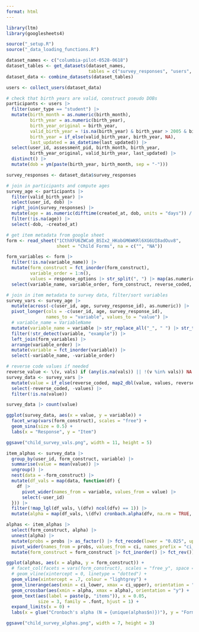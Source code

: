 ```yaml
---
format: html
---
```

  
```r
library(ltm)
library(googlesheets4)

source("_setup.R")
source("_data_loading_functions.R")
```

```r
dataset_names <- c("columbia-pilot-0528-0618")
dataset_tables <- get_datasets(dataset_names,
                               tables = c("survey_responses", "users", "user_groups", "groups"))
dataset_data <- combine_datasets(dataset_tables)
```

```r
users <- collect_users(dataset_data)

# check that birth years are valid, construct pseudo DOBs
participants <- users |>
  filter(user_type == "student") |>
  mutate(birth_month = as.numeric(birth_month),
         birth_year = as.numeric(birth_year),
         birth_year_original = birth_year,
         valid_birth_year = !is.na(birth_year) & birth_year > 2005 & birth_year < 2023,
         birth_year = if_else(valid_birth_year, birth_year, NA),
         last_updated = as_datetime(last_updated)) |>
  select(user_id, assessment_pid, birth_month, birth_year,
         birth_year_original, valid_birth_year, last_updated) |>
  distinct() |>
  mutate(dob = ym(paste(birth_year, birth_month, sep = "-")))
```

```r
survey_responses <- dataset_data$survey_responses

# join in participants and compute ages
survey_age <- participants |>
  filter(valid_birth_year) |>
  select(user_id, dob) |>
  right_join(survey_responses) |>
  mutate(age = as.numeric(difftime(created_at, dob, units = "days")) / 365.25, .after = dob) |>
  filter(!is.na(age)) |>
  select(-dob, -created_at)

# get item metadata from google sheet
form <- read_sheet("1CthXFU6ZWCa0_BSIx2_HKobGM6WKRl6XG6UI8adOuv8",
                   sheet = "Child Forms", na = c("", "NA"))

form_variables <- form |>
  filter(!is.na(variable_name)) |>
  mutate(form_construct = fct_inorder(form_construct),
         variable_order = 1:n(),
         values = response_options |> str_split(", ") |> map(as.numeric)) |>
  select(variable_name, variable_order, form_construct, reverse_coded, values)

# join in item metadata to survey data, filter/sort variables
survey_vars <- survey_age |>
  mutate(across(-c(user_id, age, survey_response_id), as.numeric)) |>
  pivot_longer(cols = -c(user_id, age, survey_response_id),
               names_to = "variable", values_to = "value") |>
  # variable_name = VariableName
  mutate(variable_name = variable |> str_replace_all("_", " ") |> str_to_title() |> str_remove_all(" ")) |>
  filter(!str_detect(variable, "example")) |>
  left_join(form_variables) |>
  arrange(variable_order) |>
  mutate(variable = fct_inorder(variable)) |>
  select(-variable_name, -variable_order)

# reverse code values if needed
reverse_value <- \(v, vals) if (any(is.na(vals)) || !(v %in% vals)) NA else rev(vals)[which(vals == v)]
survey_data <- survey_vars |>
  mutate(value = if_else(reverse_coded, map2_dbl(value, values, reverse_value), value)) |>
  select(-reverse_coded, -values) |>
  filter(!is.na(value))

survey_data |> count(value)

ggplot(survey_data, aes(x = value, y = variable)) +
  facet_wrap(vars(form_construct), scales = "free") +
  geom_sina(size = 0.5) +
  labs(x = "Response", y = "Item")

ggsave("child_survey_vals.png", width = 11, height = 5)
```

```r
item_alphas <- survey_data |>
  group_by(user_id, form_construct, variable) |>
  summarise(value = mean(value)) |>
  ungroup() |>
  nest(data = -form_construct) |>
  mutate(df_vals = map(data, function(df) {
    df |>
      pivot_wider(names_from = variable, values_from = value) |>
      select(-user_id)
  })) |>
  filter(!map_lgl(df_vals, \(dfv) ncol(dfv) == 1)) |>
  mutate(alpha = map(df_vals, \(dfv) cronbach.alpha(dfv, na.rm = TRUE, CI = TRUE) |> unclass() |> as_tibble()))

alphas <- item_alphas |>
  select(form_construct, alpha) |>
  unnest(alpha) |>
  mutate(probs = probs |> as_factor() |> fct_recode(lower = "0.025", upper = "0.975")) |>
  pivot_wider(names_from = probs, values_from = ci, names_prefix = "ci_") |>
  mutate(form_construct = form_construct |> fct_inorder() |> fct_rev())

ggplot(alphas, aes(x = alpha, y = form_construct)) +
  # facet_col(facets = vars(form_construct), scales = "free_y", space = "free") +
  # geom_vline(xintercept = 0, linetype = "dotted") +
  geom_vline(xintercept = .7, colour = "lightgrey") +
  geom_linerange(aes(xmin = ci_lower, xmax = ci_upper), orientation = "y", colour = "grey") +
  geom_crossbar(aes(xmin = alpha, xmax = alpha), orientation = "y") +
  geom_text(aes(label = paste(p, "items")), x = 0.05,
            size = 3, family = .font, hjust = 1) +
  expand_limits(x = 0) +
  labs(x = glue("Cronbach's alpha (N = {unique(alphas$n)})"), y = "Form construct")

ggsave("child_survey_alphas.png", width = 7, height = 3)
```
